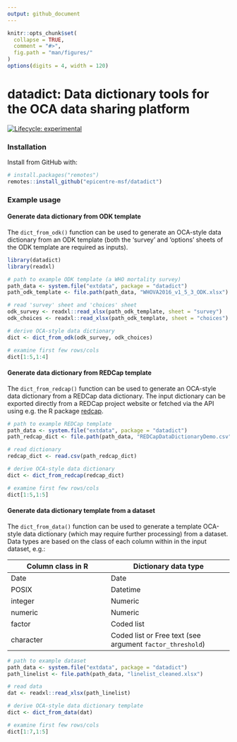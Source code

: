 ```yaml
---
output: github_document
---
```


<!-- README.md is generated from README.Rmd. Please edit that file -->

```r
knitr::opts_chunk$set(
  collapse = TRUE,
  comment = "#>",
  fig.path = "man/figures/"
)
options(digits = 4, width = 120)
```

# datadict: Data dictionary tools for the OCA data sharing platform
<!-- badges: start -->
[![Lifecycle: experimental](https://img.shields.io/badge/lifecycle-experimental-orange.svg)](https://www.tidyverse.org/lifecycle/#experimental)
<!-- badges: end -->

### Installation

Install from GitHub with:

```r
# install.packages("remotes")
remotes::install_github("epicentre-msf/datadict")
```

### Example usage

#### Generate data dictionary from ODK template

The `dict_from_odk()` function can be used to generate an OCA-style data
dictionary from an ODK template (both the 'survey' and 'options' sheets of the
ODK template are required as inputs).

```r
library(datadict)
library(readxl)

# path to example ODK template (a WHO mortality survey)
path_data <- system.file("extdata", package = "datadict")
path_odk_template <- file.path(path_data, "WHOVA2016_v1_5_3_ODK.xlsx")

# read 'survey' sheet and 'choices' sheet
odk_survey <- readxl::read_xlsx(path_odk_template, sheet = "survey")
odk_choices <- readxl::read_xlsx(path_odk_template, sheet = "choices")

# derive OCA-style data dictionary
dict <- dict_from_odk(odk_survey, odk_choices)

# examine first few rows/cols
dict[1:5,1:4]
```

#### Generate data dictionary from REDCap template

The `dict_from_redcap()` function can be used to generate an OCA-style data
dictionary from a REDCap data dictionary. The input dictionary can be exported
directly from a REDCap project website or fetched via the API using e.g. the R
package [redcap](https://github.com/epicentre-msf/redcap).

```r
# path to example REDCap template
path_data <- system.file("extdata", package = "datadict")
path_redcap_dict <- file.path(path_data, "REDCapDataDictionaryDemo.csv")

# read dictionary
redcap_dict <- read.csv(path_redcap_dict)

# derive OCA-style data dictionary
dict <- dict_from_redcap(redcap_dict)

# examine first few rows/cols
dict[1:5,1:5]
```


#### Generate data dictionary template from a dataset

The `dict_from_data()` function can be used to generate a template OCA-style
data dictionary (which may require further processing) from a dataset. Data types
are based on the class of each column within in the input dataset, e.g.:

| Column class in R | Dictionary data type |
| ------------------|----------------------|
| Date | Date |
| POSIX | Datetime |
| integer | Numeric |
| numeric | Numeric |
| factor | Coded list |
| character | Coded list or Free text (see argument `factor_threshold`) |

```r
# path to example dataset
path_data <- system.file("extdata", package = "datadict")
path_linelist <- file.path(path_data, "linelist_cleaned.xlsx")

# read data
dat <- readxl::read_xlsx(path_linelist)

# derive OCA-style data dictionary template
dict <- dict_from_data(dat)

# examine first few rows/cols
dict[1:7,1:5]
```

